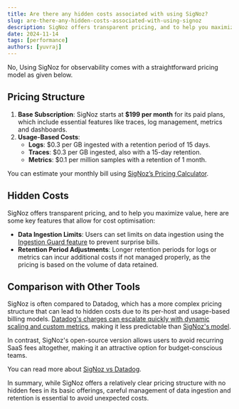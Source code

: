```yaml
---
title: Are there any hidden costs associated with using SigNoz?
slug: are-there-any-hidden-costs-associated-with-using-signoz
description: SigNoz offers transparent pricing, and to help you maximize value, here are some key features that allow for cost optimisation.
date: 2024-11-14
tags: [performance]
authors: [yuvraj]
---
```


No, Using SigNoz for observability comes with a straightforward pricing model as given below.

## Pricing Structure

1. **Base Subscription**: SigNoz starts at **$199 per month** for its paid plans, which include essential features like traces, log management, metrics and dashboards.
2. **Usage-Based Costs**:
    - **Logs**: $0.3 per GB ingested with a retention period of 15 days.
    - **Traces**: $0.3 per GB ingested, also with a 15-day retention.
    - **Metrics**: $0.1 per million samples with a retention of 1 month.

You can estimate your monthly bill using [SigNoz’s Pricing Calculator](https://signoz.io/pricing/).

## Hidden Costs

SigNoz offers transparent pricing, and to help you maximize value, here are some key features that allow for cost optimisation:

- **Data Ingestion Limits**: Users can set limits on data ingestion using the [Ingestion Guard feature](https://signoz.io/blog/introducing-ingest-guard-feature/) to prevent surprise bills.
- **Retention Period Adjustments**: Longer retention periods for logs or metrics can incur additional costs if not managed properly, as the pricing is based on the volume of data retained.

## Comparison with Other Tools

SigNoz is often compared to Datadog, which has a more complex pricing structure that can lead to hidden costs due to its per-host and usage-based billing models. [Datadog's charges can escalate quickly with dynamic scaling and custom metrics](https://signoz.io/blog/datadog-pricing/), making it less predictable than [SigNoz's model](https://signoz.io/blog/pricing-comparison-signoz-vs-datadog-vs-newrelic-vs-grafana/). 

In contrast, SigNoz's open-source version allows users to avoid recurring SaaS fees altogether, making it an attractive option for budget-conscious teams.

You can read more about [SigNoz vs Datadog](https://signoz.io/product-comparison/signoz-vs-datadog).

In summary, while SigNoz offers a relatively clear pricing structure with no hidden fees in its basic offerings, careful management of data ingestion and retention is essential to avoid unexpected costs.